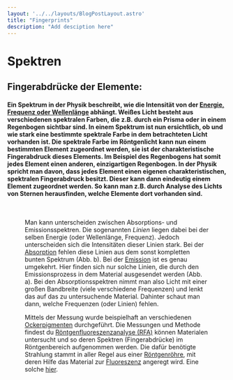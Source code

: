 ```yaml
---
layout: '../../layouts/BlogPostLayout.astro'
title: "Fingerprints"
description: "Add desciption here"
---
```




# Spektren 
## Fingerabdrücke der Elemente:

#### Ein Spektrum in der Physik beschreibt, wie die Intensität von der <a href="/keywords/Wavelength-energy-frequency/">Energie, Frequenz oder Wellenlänge</a> abhängt. Weißes Licht besteht aus verschiedenen spektralen Farben, die z.B. durch ein Prisma oder in einem Regenbogen sichtbar sind. In einem Spektrum ist nun ersichtlich, ob und wie stark eine bestimmte spektrale Farbe in dem betrachteten Licht vorhanden ist. Die spektrale Farbe im Röntgenlicht kann nun einem bestimmten Element zugeordnet werden, sie ist der charakteristische Fingerabdruck dieses Elements. Im Beispiel des Regenbogens hat somit jedes Element einen anderen, einzigartigen Regenbogen. In der Physik spricht man davon, dass jedes Element einen eigenen charakteristischen, spektralen Fingerabdruck besitzt. Dieser kann dann eindeutig einem Element zugeordnet werden. So kann man z.B. durch Analyse des Lichts von Sternen herausfinden, welche Elemente dort vorhanden sind. 

<Figure url={abseemissspectrum.src} text='Schematische Darstellung der Entstehung von Spektren. Wird Strahlung (etwa die eines Sterns) auf ein Gitter gelenkt, entsteht dabei ein Emissionsspektrum (a). Dabei wird das Licht in seine einzelnen Farben aufgespalten, ähnlich wie bei einem Prisma. Bei dem Absorptionsspektrum wird weißes Licht (Licht mit allen Farben) durch ein zu untersuchendes Objekt geschickt. Hinter dem Objekt wird dann geschaut, welche Farben aus dem weißen Licht fehlen, indem das Licht wieder auf ein Gitter gelenkt wird (b). Bild © byjus' />

&nbsp;

Man kann unterscheiden zwischen Absorptions- und Emissionsspektren. Die sogenannten *Linien* liegen dabei bei der selben Energie (oder Wellenlänge, Frequenz). Jedoch unterscheiden sich die Intensitäten dieser Linien stark. Bei der <a href="/keywords/Absorption-emission">Absorption</a> fehlen diese Linien aus dem sonst kompletten bunten Spektrum (Abb. b). Bei der <a href="/keywords/Absorption-emission">Emission</a> ist es genau umgekehrt. Hier finden sich nur solche Linien, die durch den Emissionsprozess in dem Material ausgesendet werden (Abb. a). Bei den Absorptionsspektren nimmt man also Licht mit einer großen Bandbreite (viele verschiedene Frequenzen) und lenkt das auf das zu untersuchende Material. Dahinter schaut man dann, welche Frequenzen (oder Linien) fehlen.  

Mittels der Messung wurde beispielhaft an verschiedenen <a href="/keywords/Our-pigments/">Ockerpigmenten</a> durchgeführt. Die Messungen und Methode findest du <a href="/keywords/XRF">Röntgenfluoreszenzanalyse (RFA)</a> können Materialen untersucht und so deren Spektren (Fingerabdrücke) im Röntgenbereich aufgenommen werden. Die dafür benötigte Strahlung stammt in aller Regel aus einer <a href="/keywords/Xray-tube/">Röntgenröhre</a>, mit deren Hilfe das Material zur <a href="/keywords/Fluorescence/">Fluoreszenz</a> angeregt wird. Eine solche <a href="/keywords/Measurements-and-evaluation">hier</a>.